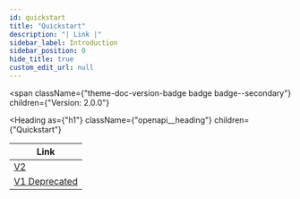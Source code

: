 ```yaml
---
id: quickstart
title: "Quickstart"
description: "| Link |"
sidebar_label: Introduction
sidebar_position: 0
hide_title: true
custom_edit_url: null
---
```



<span
  className={"theme-doc-version-badge badge badge--secondary"}
  children={"Version: 2.0.0"}
>
</span>

<Heading
  as={"h1"}
  className={"openapi__heading"}
  children={"Quickstart"}
>
</Heading>



| Link |
| --- |
| [V2](/docs/token-api/v2) |
| [V1 Deprecated](/docs/token-api/v1) |



      